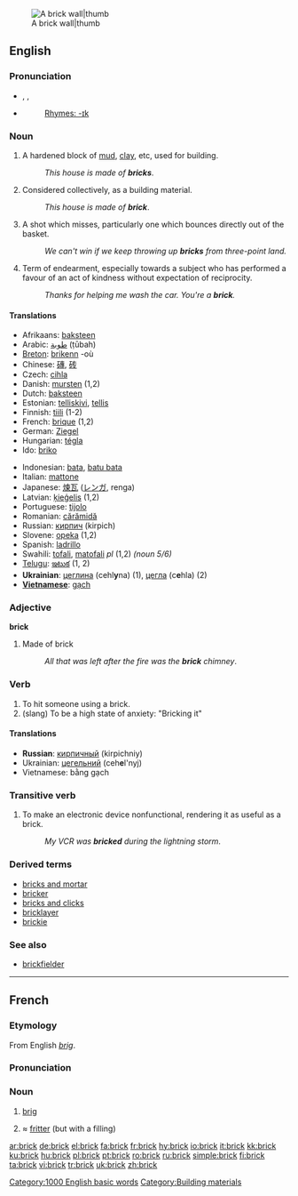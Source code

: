 [[Image:Brick wall old.jpg|A brick wall|thumb]]
==English==
{{wikipedia}}

===Pronunciation===
*{{AHD|/brĭk/}}, {{IPA|/brɪk/}}, {{SAMPA|/brIk/}}
*{{audio|en-us-brick.ogg|Audio (US)}}
*:[[Rhymes:English:-ɪk|Rhymes: -ɪk]]

===Noun===
{{en-noun}}

# A hardened block of [[mud]], [[clay]], etc, used for building.
#:''This house is made of '''bricks'''''.
# Considered collectively, as a building material.
#:''This house is made of '''brick'''''.
# {{basketball}} A shot which misses, particularly one which bounces directly out of the basket.
#: ''We can't win if we keep throwing up '''bricks''' from three-point land.''
# Term of endearment, especially towards a subject who has performed a favour of an act of kindness without expectation of reciprocity.
#: ''Thanks for helping me wash the car. You're a '''brick'''.''

====Translations====
{{top}}
*Afrikaans: [[baksteen]]
*Arabic: [[طوبة]] (ṭūbah)
*[[Breton]]: [[brikenn]] {{f}} -où
*Chinese: [[磚]], [[砖]]
*Czech: [[cihla]]
*Danish: [[mursten]] {{c}} (1,2)
*Dutch: [[baksteen]]
*Estonian: [[telliskivi]], [[tellis]]
*Finnish: [[tiili]] (1-2)
*French: [[brique]] {{f}} (1,2)
*German: [[Ziegel]] {{m}}
*Hungarian: [[tégla]]
*Ido: [[briko]]
{{mid}}
*Indonesian: [[bata]], [[batu bata]]
*Italian: [[mattone]]
*Japanese: [[煉瓦]] ([[レンガ]], renga)
*Latvian: [[ķieģelis]] {{m}} (1,2)
*Portuguese: [[tijolo]]
*Romanian: [[cărămidă]] {{f}}
*Russian: [[кирпич]] (kirpich)
*Slovene: [[opeka]] {{f}} (1,2)
*Spanish: [[ladrillo]] {{m}}
*Swahili: [[tofali]], [[matofali]] ''pl'' (1,2) ''(noun 5/6)''
*[[Telugu]]: [[ఇటుక]] (1, 2)
*'''Ukrainian''': [[цеглина]] (cehl'''y'''na) {{f}} (1), [[цегла]] (c'''e'''hla) {{f}} (2)
*'''[[w: Vietnamese language|Vietnamese]]''': [[gạch]]
{{bottom}}

===Adjective===
'''brick'''

# Made of brick
#:''All that was left after the fire was the '''brick''' chimney''.

===Verb===
{{en-verb}}

# To hit someone using a brick.
# (slang) To be a high state of anxiety: "Bricking it"

====Translations====
*'''Russian''': [[кирпичный]] (kirpichniy)
*Ukrainian: [[цегельний]] (ceh'''e'''l'nyj) {{m}}
*Vietnamese: bằng gạch

===Transitive verb===
{{rfc-trverb|Transitive verb}}
{{en-verb}}

# To make an electronic device nonfunctional, rendering it as useful as a brick.
#:''My VCR was '''bricked''' during the lightning storm''.

===Derived terms===
* [[bricks and mortar]]
* [[bricker]]
* [[bricks and clicks]]
* [[bricklayer]]
* [[brickie]]

===See also===
* [[brickfielder]]

[[Category:1000 English basic words]]
[[Category:Building materials]]

----

==French==

===Etymology===
From English ''[[brig]]''.

===Pronunciation===
{{IPA|/bʀik/}}

===Noun===
{{fr-noun-reg|m}}

# {{nautical}} [[brig]]
# ≈ [[fritter]] (but with a filling)

[[ar:brick]]
[[de:brick]]
[[el:brick]]
[[fa:brick]]
[[fr:brick]]
[[hy:brick]]
[[io:brick]]
[[it:brick]]
[[kk:brick]]
[[ku:brick]]
[[hu:brick]]
[[pl:brick]]
[[pt:brick]]
[[ro:brick]]
[[ru:brick]]
[[simple:brick]]
[[fi:brick]]
[[ta:brick]]
[[vi:brick]]
[[tr:brick]]
[[uk:brick]]
[[zh:brick]]